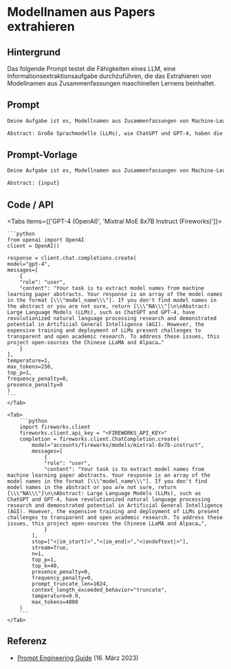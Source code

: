 # Modellnamen aus Papers extrahieren


## Hintergrund

Das folgende Prompt testet die Fähigkeiten eines LLM, eine Informationsextraktionsaufgabe durchzuführen, die das Extrahieren von Modellnamen aus Zusammenfassungen maschinellen Lernens beinhaltet.

## Prompt

```markdown
Deine Aufgabe ist es, Modellnamen aus Zusammenfassungen von Machine-Learning-Papieren zu extrahieren. Deine Antwort ist ein Array der Modellnamen im Format [\"model_name\"]. Wenn du keine Modellnamen in der Zusammenfassung findest oder dir nicht sicher bist, gebe [\"NA\"] zurück.

Abstract: Große Sprachmodelle (LLMs), wie ChatGPT und GPT-4, haben die Forschung im Bereich der natürlichen Sprachverarbeitung revolutioniert und Potenzial in der Künstlichen Allgemeinen Intelligenz (AGI) demonstriert. Die kostspielige Trainierung und der Einsatz von LLMs stellen jedoch Herausforderungen für transparente und offene akademische Forschung dar. Um diese Probleme anzugehen, veröffentlicht dieses Projekt den Quellcode des chinesischen LLaMA und Alpaca…
```

## Prompt-Vorlage

```markdown
Deine Aufgabe ist es, Modellnamen aus Zusammenfassungen von Machine-Learning-Papieren zu extrahieren. Deine Antwort ist ein Array der Modellnamen im Format [\"model_name\"]. Wenn du keine Modellnamen in der Zusammenfassung findst oder dir nicht sicher bist, gebe [\"NA\"] zurück.

Abstract: {input}
```

## Code / API

<Tabs items={['GPT-4 (OpenAI)', 'Mixtral MoE 8x7B Instruct (Fireworks)']}>
    <Tab>
  
    ```python
    from openai import OpenAI
    client = OpenAI()

    response = client.chat.completions.create(
    model="gpt-4",
    messages=[
        {
        "role": "user",
        "content": "Your task is to extract model names from machine learning paper abstracts. Your response is an array of the model names in the format [\\\"model_name\\\"]. If you don't find model names in the abstract or you are not sure, return [\\\"NA\\\"]\n\nAbstract: Large Language Models (LLMs), such as ChatGPT and GPT-4, have revolutionized natural language processing research and demonstrated potential in Artificial General Intelligence (AGI). However, the expensive training and deployment of LLMs present challenges to transparent and open academic research. To address these issues, this project open-sources the Chinese LLaMA and Alpaca…"
        }
    ],
    temperature=1,
    max_tokens=250,
    top_p=1,
    frequency_penalty=0,
    presence_penalty=0
    )
    ```
    </Tab>

    <Tab>
        ```python
        import fireworks.client
        fireworks.client.api_key = "<FIREWORKS_API_KEY>"
        completion = fireworks.client.ChatCompletion.create(
            model="accounts/fireworks/models/mixtral-8x7b-instruct",
            messages=[
                {
                "role": "user",
                "content": "Your task is to extract model names from machine learning paper abstracts. Your response is an array of the model names in the format [\\\"model_name\\\"]. If you don't find model names in the abstract or you are not sure, return [\\\"NA\\\"]\n\nAbstract: Large Language Models (LLMs), such as ChatGPT and GPT-4, have revolutionized natural language processing research and demonstrated potential in Artificial General Intelligence (AGI). However, the expensive training and deployment of LLMs present challenges to transparent and open academic research. To address these issues, this project open-sources the Chinese LLaMA and Alpaca…",
                }
            ],
            stop=["<|im_start|>","<|im_end|>","<|endoftext|>"],
            stream=True,
            n=1,
            top_p=1,
            top_k=40,
            presence_penalty=0,
            frequency_penalty=0,
            prompt_truncate_len=1024,
            context_length_exceeded_behavior="truncate",
            temperature=0.9,
            max_tokens=4000
        )
        ```
    </Tab>

</Tabs>

## Referenz

- [Prompt Engineering Guide](https://promptingguide.agie.ai/introduction/examples#information-extraction) (16. März 2023)
